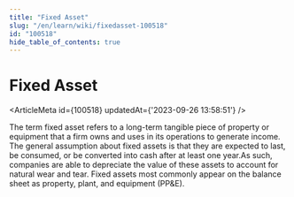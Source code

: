 ```yaml
---
title: "Fixed Asset"
slug: "/en/learn/wiki/fixedasset-100518"
id: "100518"
hide_table_of_contents: true
---
```



# Fixed Asset

<ArticleMeta id={100518} updatedAt={'2023-09-26 13:58:51'} />
<div className='border-solid border-b border-t-0 my-4 border-[var(--ifm-color-gray-300)]' />

The term fixed asset refers to a long-term tangible piece of property or equipment that a firm owns and uses in its operations to generate income. The general assumption about fixed assets is that they are expected to last, be consumed, or be converted into cash after at least one year.As such, companies are able to depreciate the value of these assets to account for natural wear and tear. Fixed assets most commonly appear on the balance sheet as property, plant, and equipment (PP&E).
